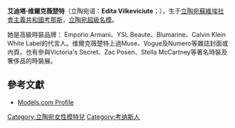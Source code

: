 {{no footnotes|time=2018-07-07T07:43:01+00:00}}
{{藝人
| type = 模特儿
| 姓名 = Edita Vilkevičiūtė<br>艾迪塔·维爾克薇楚特
| 類型 = 模特兒
| 國籍 = {{LTU}}
| 出生日期 = {{birth date and age|1989|1|1}}
| 出生地點 = {{蘇聯}}[[立陶宛蘇維埃社會主義共和國|立陶宛蘇維埃社會主義共和國]][[考那斯|考那斯]]
| 奖项 = 维多利亚的秘密时尚秀<br>（2008 ~ 2010）
| 代表作 = １.Louis Vuitton<br>２.Christian Dior<br>３.Emporio Armani<br>４.Karl Lagerfeld<br>５.Bulgari
| 活跃年代 = 2006~
}}
{{Infobox model
| height        = {{height|ft=5|in=9}}
| weight        =
| hair_color    = 浅棕色
| eye_color     = 蓝绿色
| measurements  = 31.5-23.5-34.5 in (80-60-88 cm)
| dress_size    = 4 (US)
| shoe_size     = 7 (US)
| agency        = {{ESP}}[[巴塞罗那|巴塞罗那]]：Traffic M.<br>{{FRA}}[[巴黎|巴黎]]：VIVA Model<br>{{ITA}}[[米兰|米兰]]：Why Not Model<br>{{USA}}[[纽约|纽约]]：DNA Model
| website       = {{URL|www.editavilkeviciute.org}}
}}
'''艾迪塔·维爾克薇楚特'''（立陶宛语：'''Edita Vilkeviciute'''；{{bd|1989年|1月1日|catIdx=V}}），生于[[立陶宛苏维埃社会主义共和国|立陶宛蘇維埃社會主義共和國]][[考那斯|考那斯]]，[[立陶宛|立陶宛]][[超級名模|超級名模]]。

她是高級時裝品牌： Emporio Armani、YSL Beaute、Blumarine、Calvin Klein White Label的代言人。维爾克薇楚特上過Muse、Vogue及Numero等雜誌封面或內頁，也有參與Victoria's Secret、Zac Posen、Stella McCartney等著名時裝及奢侈品的時裝展。

== 參考文獻 ==
* [http://models.com/people/edita-vilkeviciute Models.com Profile]

{{DEFAULTSORT:Vilkeviciute, Edita}}

{{bio-stub}}

[[Category:立陶宛女性模特兒|Category:立陶宛女性模特兒]]
[[Category:考纳斯人|Category:考纳斯人]]